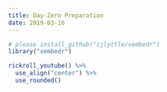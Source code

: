 ```yaml
---
title: Day-Zero Preparation
date: 2019-03-16
---
```


```r
# please install_github("ijlyttle/vembedr")
library("vembedr")
```

```r
rickroll_youtube() %>%
  use_align("center") %>%
  use_rounded()
```
